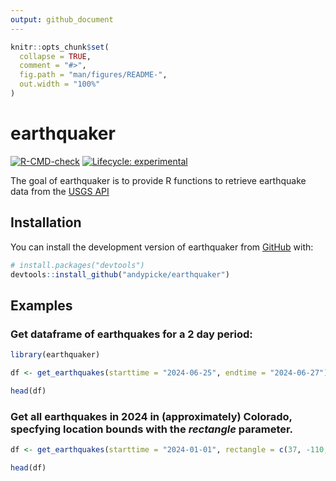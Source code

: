 ```yaml
---
output: github_document
---
```


<!-- README.md is generated from README.Rmd. Please edit that file -->

```r
knitr::opts_chunk$set(
  collapse = TRUE,
  comment = "#>",
  fig.path = "man/figures/README-",
  out.width = "100%"
)
```

# earthquaker

<!-- badges: start -->
[![R-CMD-check](https://github.com/andypicke/earthquaker/actions/workflows/R-CMD-check.yaml/badge.svg)](https://github.com/andypicke/earthquaker/actions/workflows/R-CMD-check.yaml)
[![Lifecycle: experimental](https://img.shields.io/badge/lifecycle-experimental-orange.svg)](https://lifecycle.r-lib.org/articles/stages.html#experimental)
<!-- badges: end -->

The goal of earthquaker is to provide R functions to retrieve earthquake data from the [USGS API](https://earthquake.usgs.gov/fdsnws/event/1/)

## Installation

You can install the development version of earthquaker from [GitHub](https://github.com/) with:

``` r
# install.packages("devtools")
devtools::install_github("andypicke/earthquaker")
```

## Examples

### Get dataframe of earthquakes for a 2 day period:

```r
library(earthquaker)

df <- get_earthquakes(starttime = "2024-06-25", endtime = "2024-06-27")

head(df)
```

### Get all earthquakes in 2024 in (approximately) Colorado, specfying location bounds with the *rectangle* parameter.

```r

df <- get_earthquakes(starttime = "2024-01-01", rectangle = c(37, -110, 41, -101))

head(df)

```

